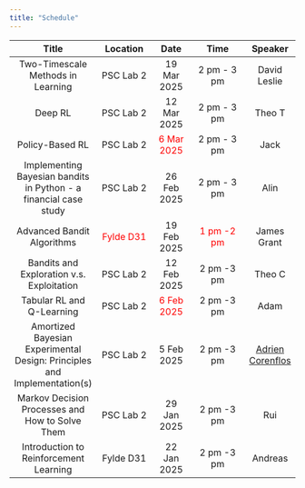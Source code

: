```yaml
---
title: "Schedule"
---
```


| Title | Location | Date | Time | Speaker |
|:--------:|:-----:|:---:|:------:|:-:|
| Two-Timescale Methods in Learning     | PSC Lab 2  | 19 Mar 2025 |    2 pm - 3 pm   |  David Leslie    |
| Deep RL     | PSC Lab 2  | 12 Mar 2025 |    2 pm - 3 pm   |  Theo T |
| Policy-Based RL     | PSC Lab 2  | <span style="color:Red">6 Mar 2025</span>  |    2 pm - 3 pm   |  Jack    |
| Implementing Bayesian bandits in Python - a financial case study      | PSC Lab 2  | 26 Feb 2025 |    2 pm - 3 pm   |  Alin    |
| Advanced Bandit Algorithms      | <span style="color:Red">Fylde D31</span>   | 19 Feb 2025 |    <span style="color:Red">1 pm -2 pm</span>   |  James Grant    |
| Bandits and Exploration v.s. Exploitation      | PSC Lab 2  | 12 Feb 2025 |   2 pm -3 pm   |  Theo C    |
| Tabular RL and Q-Learning      | PSC Lab 2  | <span style="color:Red">6 Feb 2025</span> |   2 pm -3 pm  |  Adam    |
| Amortized Bayesian Experimental Design: Principles and Implementation(s)      | PSC Lab 2  | 5 Feb 2025 |   2 pm -3 pm   |  [Adrien Corenflos](https://adriencorenflos.github.io/)     |
| Markov Decision Processes and How to Solve Them      | PSC Lab 2  | 29 Jan 2025 |   2 pm -3 pm |  Rui     |
| Introduction to Reinforcement Learning      | Fylde D31  | 22 Jan 2025 |  2 pm -3 pm   |   Andreas    |

